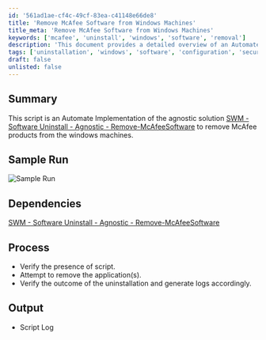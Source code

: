 ```yaml
---
id: '561ad1ae-cf4c-49cf-83ea-c41148e66de8'
title: 'Remove McAfee Software from Windows Machines'
title_meta: 'Remove McAfee Software from Windows Machines'
keywords: ['mcafee', 'uninstall', 'windows', 'software', 'removal']
description: 'This document provides a detailed overview of an Automate implementation for the agnostic solution to remove McAfee products from Windows machines. It includes a summary of the script, sample run visuals, dependencies, process steps, and expected output logs.'
tags: ['uninstallation', 'windows', 'software', 'configuration', 'security']
draft: false
unlisted: false
---
```

## Summary

This script is an Automate Implementation of the agnostic solution [SWM - Software Uninstall - Agnostic - Remove-McAfeeSoftware](https://proval.itglue.com/DOC-5078775-11517603) to remove McAfee products from the windows machines.

## Sample Run

![Sample Run](../../../static/img/McAfee-Products---Uninstall/image_1.png)

## Dependencies

[SWM - Software Uninstall - Agnostic - Remove-McAfeeSoftware](https://proval.itglue.com/DOC-5078775-11517603)

## Process

- Verify the presence of script.
- Attempt to remove the application(s).
- Verify the outcome of the uninstallation and generate logs accordingly.

## Output

- Script Log











